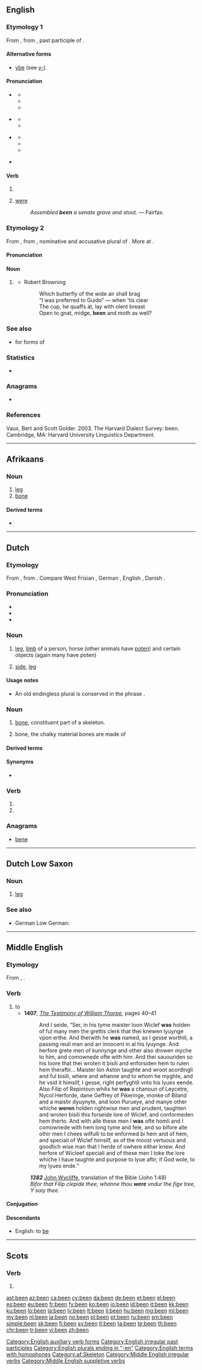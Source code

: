 {{also|Been}}
==English==
{{tea room|y=2015|m=March}}
{{wikipedia}}

===Etymology 1===
From {{etyl|enm|en}} {{m|enm|ybeen|}}, from {{etyl|ang|en}} {{m|ang|ġebēon}}, past participle of {{m|ang|bēon||to be}}.

====Alternative forms====
* {{sense|obsolete}} [[ybe]] (see [[y-]]).

====Pronunciation====
* {{a|GenAm|RP}} {{IPA|/bɪn/|lang=en}}
** {{audio|en-us-been.ogg|Audio (US)|lang=en}}
** {{homophones|lang=en|bin}}
** {{rhymes|ɪn|lang=en}}
* {{a|GenAm}} {{IPA|/bɛn/|lang=en}}
** {{homophones|lang=en|Ben}}
** {{rhymes|ɛn|lang=en}}
* {{a|RP}} {{IPA|/biːn/|lang=en}}
** {{audio|En-uk-been.ogg|Audio (UK)|lang=en}}
** {{homophones|lang=en|bean}}
** {{rhymes|iːn|lang=en}}
* {{a|unstressed}} {{IPA|/bɨn/|/bɪ̈n/|lang=en}}

====Verb====
{{head|en|past participles}}

# {{inflection of|be||past|part|lang=en}}
# {{label|en|obsolete}} [[were]]
#: ''Assembled '''been''' a senate grave and stout.'' &mdash; Fairfax.
<!-- Translations belong at [[be]] -->

===Etymology 2===
From {{inh|en|enm|been}}, from {{inh|en|ang|bēon||bees}}, nominative and accusative plural of {{m|ang|bēo||bee}}. More at {{m|en|bee}}.

====Pronunciation====
{{rfp|lang=en}}

====Noun====
{{head|en|noun plural form}}

# {{lb|en|UK|_|dialectal}} {{inflection of|bee||p|lang=en}}
#* Robert Browning
#*: Which butterfly of the wide air shall brag<br>“I was preferred to Guido” — when 'tis clear<br>The cup, he quaffs at, lay with olent breast<br>Open to gnat, midge, '''been''' and moth as well?

===See also===
* {{l|en|be}} for forms of {{m|en|be}}

===Statistics===
* {{rank|who|said|would|46|been|will|no|them}}

===Anagrams===
* {{l|en|NEbE}}

===References===
Vaux, Bert and Scott Golder. 2003. The Harvard Dialect Survey: been. Cambridge, MA: Harvard University Linguistics Department.

[[Category:English auxiliary verb forms]]
[[Category:English irregular past participles]]
[[Category:English plurals ending in "-en"]]
[[Category:English terms with homophones]]

----

==Afrikaans==
{{wikipedia|lang=af}}

===Noun===
{{af-noun|bene}}

# [[leg]]
# [[bone]]

====Derived terms====
* {{l|af|penisbeen}}

[[Category:af:Skeleton]]

----

==Dutch==
{{picdic|image=Beine.JPG
|width=310
|labels=
<!-- Paard -->
{{picdiclabel|color=white|fontsize=12|posx=20|posy=90|link=knie|lang=nl}}
{{picdiclabel|color=black|fontsize=12|posx=80|posy=160|link=enkel|align=left|lang=nl}}
<!-- Wolf -->
{{picdiclabel|color=white|fontsize=12|posx=115|posy=100|link=knie|align=left|lang=nl}}
{{picdiclabel|color=black|fontsize=12|posx=165|posy=170|link=enkel|align=left|lang=nl}}
<!-- Mens -->
{{picdiclabel|color=black|fontsize=12|posx=260|posy=35|link=heup|lang=nl}}
{{picdiclabel|color=black|fontsize=12|posx=260|posy=80|link=dij|lang=nl}}
{{picdiclabel|color=black|fontsize=12|posx=260|posy=130|link=knie|lang=nl}}
{{picdiclabel|color=black|fontsize=12|posx=275|posy=180|link=kuit|lang=nl}}
{{picdiclabel|color=black|fontsize=12|posx=270|posy=235|link=enkel|align=left|lang=nl}}
{{picdiclabel|color=black|fontsize=12|posx=240|posy=220|link=voet|align=right|lang=nl}}
|detail1=Click on labels in the image
|detail2=
{{picdicimg|link=limb|lang=nl}}
}}

===Etymology===
From {{inh|nl|odt|*bēn}}, from {{inh|nl|gem-pro|*bainą}}. Compare West Frisian {{m|fy|bien}}, German {{m|de|Bein}}, English {{m|en|bone}}, Danish {{m|da|ben}}.

===Pronunciation===
* {{rhymes|eːn|lang=nl}}
* {{IPA|/beːn/|lang=nl}}
* {{audio|Nl-been.ogg|audio|lang=nl}}

===Noun===
{{nl-noun|n|-en|beentje}}

# {{lb|nl|anatomy}} [[leg]], [[limb]] of a person, horse (other animals have [[poten]]) and certain objects (again many have poten)
#: {{ux|nl|De '''benen''' van een passer.|inline=1|The legs of a pair of compasses.}}
# {{lb|nl|mathematics}} [[side]], [[leg]]
#: {{ux|nl|De '''benen''' van een hoek.|inline=1|The sides of an angle.}}

====Usage notes====
* An old endingless plural is conserved in the phrase {{m|nl|op de been||upright, standing, awake}}.

===Noun===
{{nl-noun|n|-eren|pl2=benen|beentje}}

# [[bone]], constituent part of a skeleton.
# {{label|nl|uncountable}} bone, the chalky material bones are made of

====Derived terms====
{{der3
|{{l|nl|benig}}
|{{l|nl|borstbeen}}
|{{l|nl|gebeente}}
|{{l|nl|ontbenen}}
|{{l|nl|tweebeen}}
|{{l|nl|tweebenig}}
}}

====Synonyms====
* {{sense|bone}} {{l|nl|bot}}

===Verb===
{{nl-verb-form}}

# {{nl-verb form of|p=1|n=sg|t=pres|m=ind|benen}}
# {{nl-verb form of|m=imp|benen}}

===Anagrams===
* [[bene#Dutch|bene]]

----

==Dutch Low Saxon==

===Noun===
{{head|nds-nl|noun}}

# [[leg]]

===See also===
* German Low German: {{l|nds-de|Been}}

----

==Middle English==

===Etymology===
From {{etyl|ang|enm}} {{m|ang|beon}}, {{m|ang|wesan}}.

===Verb===
{{head|enm|verb}}

# to {{l|en|be}}
#* '''1407''', ''[[w:The Testimony of William Thorpe|The Testimony of William Thorpe]]'', pages 40–41
#*: And I seide, “Ser, in his tyme maister Ioon Wiclef '''was''' holden of ful many men the grettis clerk that thei knewen lyuynge vpon erthe. And therwith he '''was''' named, as I gesse worthili, a passing reuli man and an innocent in al his lyuynge. And herfore grete men of kunnynge and other also drowen myche to him, and comownede ofte with him. And thei sauouriden so his loore that thei wroten it bisili and enforsiden hem to rulen hem theraftir… Maister Ion Aston taughte and wroot acordingli and ful bisili, where and whanne and to whom he myghte, and he vsid it himsilf, I gesse, right perfyghtli vnto his lyues eende. Also Filip of Repintoun whilis he '''was''' a chanoun of Leycetre, Nycol Herforde, dane Geffrey of Pikeringe, monke of Biland and a maistir dyuynyte, and Ioon Purueye, and manye other whiche '''weren''' holden rightwise men and prudent, taughten and wroten bisili this forseide lore of Wiclef, and conformeden hem therto. And with alle these men I '''was''' ofte homli and I comownede with hem long tyme and fele, and so bifore alle othir men I chees wilfulli to be enformed bi hem and of hem, and speciali of Wiclef himsilf, as of the moost vertuous and goodlich wise man that I herde of owhere either knew. And herfore of Wicleef speciali and of these men I toke the lore whiche I haue taughte and purpose to lyue aftir, if God wole, to my lyues ende.”
#: '''''1382''''' [[w:John Wycliffe|John Wycliffe]], translation of the Bible (John 1:48)
#: ''Bifor that Filip clepide thee, whanne thou '''were''' vndur the fige tree, Y saiy thee.''

====Conjugation====
{{enm-conj|type=strong|am|are, been|art|are, been|is|are, been|be|been|beende|(y)been|was|were(n)|were|were(n)|was|were(n)|wer(e)|weren|be|beth}}

====Descendants====
* English: to [[be]]

[[Category:Middle English irregular verbs]]
[[Category:Middle English suppletive verbs]]

----

==Scots==

===Verb===
{{head|sco|past participles}}

# {{inflection of|be||past|part|lang=sco}}

[[ast:been]]
[[az:been]]
[[ca:been]]
[[cy:been]]
[[da:been]]
[[de:been]]
[[et:been]]
[[el:been]]
[[es:been]]
[[eu:been]]
[[fr:been]]
[[fy:been]]
[[ko:been]]
[[io:been]]
[[id:been]]
[[it:been]]
[[kk:been]]
[[ku:been]]
[[lo:been]]
[[la:been]]
[[lv:been]]
[[lt:been]]
[[li:been]]
[[hu:been]]
[[mg:been]]
[[ml:been]]
[[my:been]]
[[nl:been]]
[[ja:been]]
[[no:been]]
[[pl:been]]
[[pt:been]]
[[ru:been]]
[[sm:been]]
[[simple:been]]
[[sk:been]]
[[fi:been]]
[[sv:been]]
[[tl:been]]
[[ta:been]]
[[te:been]]
[[th:been]]
[[chr:been]]
[[tr:been]]
[[vi:been]]
[[zh:been]]